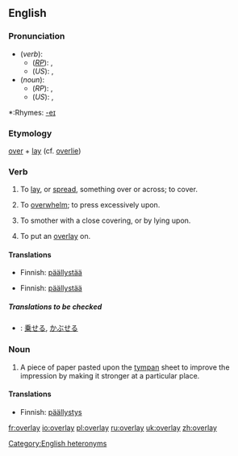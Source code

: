 {{wikipedia|dab=overlay}}
==English==
===Pronunciation===
*(''verb''):
**(''[[RP]]''): {{IPA|/ˌəʊvəˈleɪ/}}, {{SAMPA|/%@Uv@"leI/}}
**(''US''): {{IPA|/ˌoʊvɚˈleɪ/}}, {{SAMPA|/%oUv@`"leI/}}
*(''noun''):
**(''RP''): {{IPA|/ˈəʊvəleɪ/}}, {{SAMPA|/"@Uv@leI/}}
**(''US''): {{IPA|/ˈoʊvɚleɪ/}}, {{SAMPA|/"oUv@`leI/}}
[[Category:English heteronyms]]
*:Rhymes: [[Rhymes:English:-eɪ|-eɪ]]

===Etymology===
[[over]] + [[lay]] (cf. [[overlie]])

===Verb===
{{en-verb|overlays|overlaying|overlaid}}

#{{transitive}} To [[lay]], or [[spread]], something over or across; to cover.
#To [[overwhelm]]; to press excessively upon.
#{{transitive}} To smother with a close covering, or by lying upon.
#{{transitive}} {{printing}} To put an [[overlay#Noun|overlay]] on.

====Translations====
{{trans-top|To lay, or spread, something over or across; to cover}}
*Finnish: [[päällystää]]
{{trans-mid}}
{{trans-bottom}}

{{trans-top|To overwhelm; to press excessively upon}}
{{trans-mid}}
{{trans-bottom}}

{{trans-top|To smother with a close covering, or by lying upon}}
{{trans-mid}}
{{trans-bottom}}

{{trans-top|To put an overlay on}}
*Finnish: [[päällystää]]
{{trans-mid}}
{{trans-bottom}}

=====Translations to be checked=====
{{checktrans}}
{{top}}
*{{ttbc|Japanese}}: [[乗せる]], [[かぶせる]]
{{mid}}
{{bottom}}

===Noun===
{{en-noun}}

#{{printing}} A piece of paper pasted upon the [[tympan]] sheet to improve the impression by making it stronger at a particular place.

====Translations====
*Finnish: [[päällystys]]

[[fr:overlay]]
[[io:overlay]]
[[pl:overlay]]
[[ru:overlay]]
[[uk:overlay]]
[[zh:overlay]]